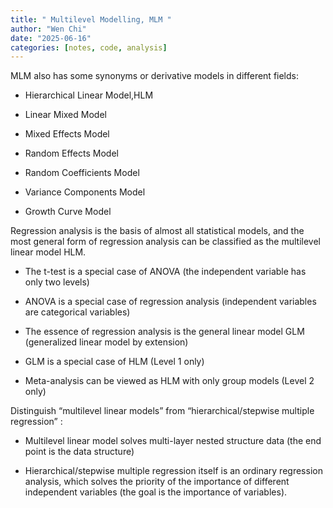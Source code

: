 ```yaml
---
title: " Multilevel Modelling, MLM "
author: "Wen Chi"
date: "2025-06-16"
categories: [notes, code, analysis]
---
```


MLM also has some synonyms or derivative models in different fields:

-   Hierarchical Linear Model,HLM

-   Linear Mixed Model

-   Mixed Effects Model

-   Random Effects Model

-   Random Coefficients Model

-   Variance Components Model

-   Growth Curve Model

Regression analysis is the basis of almost all statistical models, and the most general form of regression analysis can be classified as the multilevel linear model HLM.

-   The t-test is a special case of ANOVA (the independent variable has only two levels)

-   ANOVA is a special case of regression analysis (independent variables are categorical variables)

-   The essence of regression analysis is the general linear model GLM (generalized linear model by extension)

-   GLM is a special case of HLM (Level 1 only)

-   Meta-analysis can be viewed as HLM with only group models (Level 2 only)

Distinguish "multilevel linear models" from "hierarchical/stepwise multiple regression" :

-   Multilevel linear model solves multi-layer nested structure data (the end point is the data structure)

-   Hierarchical/stepwise multiple regression itself is an ordinary regression analysis, which solves the priority of the importance of different independent variables (the goal is the importance of variables).
